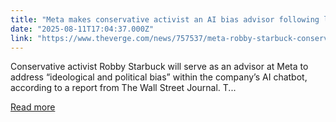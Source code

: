 ```yaml
---
title: "Meta makes conservative activist an AI bias advisor following lawsuit"
date: "2025-08-11T17:04:37.000Z"
link: "https://www.theverge.com/news/757537/meta-robby-starbuck-conservative-activist-ai-bias-advisor"
---
```


Conservative activist Robby Starbuck will serve as an advisor at Meta to address “ideological and political bias” within the company’s AI chatbot, according to a report from The Wall Street Journal. T...

[Read more](https://www.theverge.com/news/757537/meta-robby-starbuck-conservative-activist-ai-bias-advisor)
